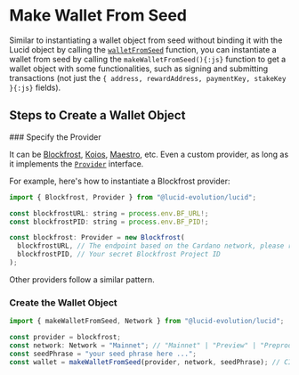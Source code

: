 
# Make Wallet From Seed

Similar to instantiating a wallet object from seed without binding it with the Lucid object by calling the [`walletFromSeed`](../) function, you can instantiate a wallet from seed by calling the `makeWalletFromSeed(){:js}` function to get a wallet object with some functionalities, such as signing and submitting transactions (not just the `{ address, rewardAddress, paymentKey, stakeKey }{:js}` fields).

## Steps to Create a Wallet Object

<Steps>
### Specify the Provider

It can be [Blockfrost](https://blockfrost.io/), [Koios](https://koios.rest/), [Maestro](https://gomaestro.org/), etc. Even a custom provider, as long as it implements the [`Provider`](../../provider) interface.

For example, here's how to instantiate a Blockfrost provider:

```js showLineNumbers
import { Blockfrost, Provider } from "@lucid-evolution/lucid";

const blockfrostURL: string = process.env.BF_URL!;
const blockfrostPID: string = process.env.BF_PID!;

const blockfrost: Provider = new Blockfrost(
  blockfrostURL, // The endpoint based on the Cardano network, please refer to Blockfrost documentation
  blockfrostPID, // Your secret Blockfrost Project ID
);
```

<Callout>
  Other providers follow a similar pattern.
</Callout>

### Create the Wallet Object

```js showLineNumbers /makeWalletFromSeed/ {5-6}
import { makeWalletFromSeed, Network } from "@lucid-evolution/lucid";

const provider = blockfrost;
const network: Network = "Mainnet"; // "Mainnet" | "Preview" | "Preprod" | "Custom"
const seedPhrase = "your seed phrase here ...";
const wallet = makeWalletFromSeed(provider, network, seedPhrase); // CIP-30
```
</Steps>

